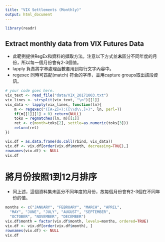 ```yaml
---
title: "VIX Settlements (Monthly)"
output: html_document
---
```


```r
library(readr)
```

## Extract monthly data from VIX Futures Data

* 此範例提供RegEx和資料的擷取方法。注意以下方式並**未**區分不同年度的月份，所以每一個月份會有2-3個值。
* lapply 負責將字串處理函數套用到每行文字內容中。
* regexec 同時可匹配(match) 符合的字串，並用capture groups取出該段資訊。

```r
# your code goes here.
vix_text <- read_file("data/VIX_20171003.txt")
vix_lines <- strsplit(vix_text, "\n")[[1]]
vix_data <- lapply(vix_lines, function(ln){
    m <- regexec("([A-Z]+):([\\d\\.]+)", ln, perl=T)
    if(m[[1]][1] < 0) return(NULL)
    toks = regmatches(ln, m)[[1]]
    ret <- c(month=toks[2], settle=as.numeric(toks[3]))
    return(ret)
})

vix.df = as.data.frame(do.call(rbind, vix_data))
vix.df <- vix.df[order(vix.df$month, decreasing=TRUE),]
rownames(vix.df) <- NULL
vix.df
```

# 將月份按照1到12月排序

* 同上述，這個資料集未區分不同年度的月份，故每個月份會有2-3個在不同年份的值。

```r
months <- c("JANUARY", "FEBRUARY", "MARCH", "APRIL",
  "MAY", "JUNE", "JULY", "AUGUST", "SEPTEMBER",
  "OCTOBER", "NOVEMBER", "DECEMBER")
vix.df$month = factor(vix.df$month, levels=months, ordered=TRUE)
vix.df <- vix.df[order(vix.df$month), ]
rownames(vix.df) <- NULL
vix.df

```
